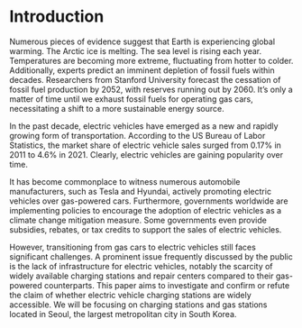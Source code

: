 # Introduction
Numerous pieces of evidence suggest that Earth is experiencing global warming. The Arctic ice is melting. The sea level is rising each year. Temperatures are becoming more extreme, fluctuating from hotter to colder. Additionally, experts predict an imminent depletion of fossil fuels within decades. Researchers from Stanford University forecast the cessation of fossil fuel production by 2052, with reserves running out by 2060. It's only a matter of time until we exhaust fossil fuels for operating gas cars, necessitating a shift to a more sustainable energy source.

In the past decade, electric vehicles have emerged as a new and rapidly growing form of transportation. According to the US Bureau of Labor Statistics, the market share of electric vehicle sales surged from 0.17% in 2011 to 4.6% in 2021. Clearly, electric vehicles are gaining popularity over time.

It has become commonplace to witness numerous automobile manufacturers, such as Tesla and Hyundai, actively promoting electric vehicles over gas-powered cars. Furthermore, governments worldwide are implementing policies to encourage the adoption of electric vehicles as a climate change mitigation measure. Some governments even provide subsidies, rebates, or tax credits to support the sales of electric vehicles.

However, transitioning from gas cars to electric vehicles still faces significant challenges. A prominent issue frequently discussed by the public is the lack of infrastructure for electric vehicles, notably the scarcity of widely available charging stations and repair centers compared to their gas-powered counterparts. This paper aims to investigate and confirm or refute the claim of whether electric vehicle charging stations are widely accessible. We will be focusing on charging stations and gas stations located in Seoul, the largest metropolitan city in South Korea. 



